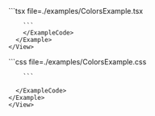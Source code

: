 
<Tabs>
  <TabItem title="Example usage">
    <View marginTop="var(--amplify-space-large)">
      <Example>
        <ColorsExample  />
        <ExampleCode>
        ```tsx file=./examples/ColorsExample.tsx

        ```
        </ExampleCode>
      </Example>
    </View>

  </TabItem>
  <TabItem title="CSS">
    <View marginTop="var(--amplify-space-large)">
    <Example>
      <ExampleCode>
        ```css file=./examples/ColorsExample.css

        ```

      </ExampleCode>
    </Example>
    </View>

  </TabItem>
</Tabs>
